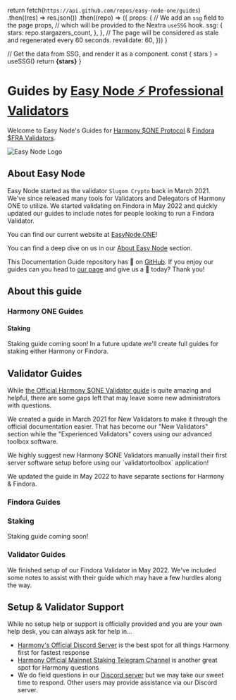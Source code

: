 
  return fetch(`https://api.github.com/repos/easy-node-one/guides`)
    .then((res) => res.json())
    .then((repo) => ({
      props: {
        // We add an `ssg` field to the page props,
        // which will be provided to the Nextra `useSSG` hook.
        ssg: {
          stars: repo.stargazers_count,
        },
      },
      // The page will be considered as stale and regenerated every 60 seconds.
      revalidate: 60,
    }))
}

  // Get the data from SSG, and render it as a component.
  const { stars } = useSSG()
  return <strong>{stars}</strong>
}

# Guides by [Easy Node ⚡ Professional Validators](https://easynode.one)
Welcome to Easy Node's Guides for [Harmony $ONE Protocol](https://harmony.one) & [Findora $FRA Validators](https://findora.org).

![Easy Node Logo](/easynode_weblogo.png)

## About Easy Node
Easy Node started as the validator `Slugom Crypto` back in March 2021. We've since released many tools for Validators and Delegators of Harmony ONE to utilize. We started validating on Findora in May 2022 and quickly updated our guides to include notes for people looking to run a Findora Validator.

You can find our current website at [EasyNode.ONE](https://easynode.one)!

You can find a deep dive on us in our [About Easy Node](/about) section.

This Documentation Guide repository has <Stars /> 🌟 on [GitHub](https://github.com/easy-node-one/guides). If you enjoy our guides can you head to [our page](https://github.com/easy-node-one/guides) and give us a 🌟 today? Thank you!

## About this guide
### Harmony ONE Guides
#### Staking
Staking guide coming soon! In a future update we'll create full guides for staking either Harmony or Findora.

## Validator Guides
While [the Official Harmony $ONE Validator guide](https://docs.harmony.one/home/network/validators) is quite amazing and helpful, there are some gaps left that may leave some new administrators with questions. 

We created a guide in March 2021 for New Validators to make it through the official documentation easier. That has become our "New Validators" section while the "Experienced Validators" covers using our advanced toolbox software.

<Callout type="error" emoji="️🚫">
    We highly suggest new Harmony $ONE Validators manually install their first server software setup before using our `validatortoolbox` application!
</Callout>

We updated the guide in May 2022 to have separate sections for Harmony & Findora.

### Findora Guides
### Staking
Staking guide coming soon!

### Validator Guides
We finished setup of our Findora Validator in May 2022. We've included some notes to assist with their guide which may have a few hurdles along the way.

## Setup & Validator Support
While no setup help or support is officially provided and you are your own help desk, you can always ask for help in...
- [Harmony's Official Discord Server](https://harmony.one/discord) is the best spot for all things Harmony first for fastest response
- [Harmony Official Mainnet Staking Telegram Channel](https://t.me/PangaeaVolunteers) is another great spot for Harmony questions
- We do field questions in our [Discord server](https://discord.gg/Rcz5T6D9CV) but we may take our sweet time to respond. Other users may provide assistance via our Discord server.